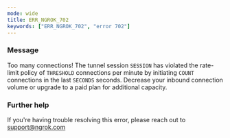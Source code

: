 ```yaml
---
mode: wide
title: ERR_NGROK_702
keywords: ["ERR_NGROK_702", "error 702"]
---
```



### Message

Too many connections! The tunnel session `SESSION` has violated the rate-limit policy of `THRESHOLD` connections per minute by initiating `COUNT` connections in the last `SECONDS` seconds. Decrease your inbound connection volume or upgrade to a paid plan for additional capacity.

<ErrorDetails />

### Further help

If you're having trouble resolving this error, please reach out to [support@ngrok.com](mailto:support@ngrok.com?subject=Help%20with%20ERR_NGROK_702)
